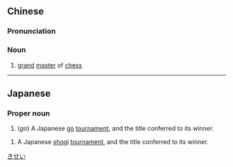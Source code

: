 {{also|棋圣}}
==Chinese==
{{zh-forms|s=棋圣}}

===Pronunciation===
{{zh-pron
|m=qíshèng
|cat=n
}}

===Noun===
{{zh-noun}}

# [[grand]] [[master]] of [[chess]]

----

==Japanese==
{{ja-kanjitab|き|せい|yomi=o}}

===Proper noun===
{{ja-pos|proper|きせい}}

# (''go'') A Japanese [[go]] [[tournament]], and the title conferred to its winner.
[[Category:ja:Go|きせい]]
# {{lb|ja|shogi|sort=きせい}} A Japanese [[shogi]] [[tournament]], and the title conferred to its winner.
